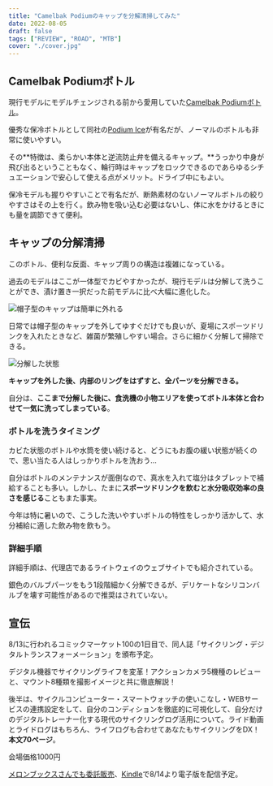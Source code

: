 ```yaml
---
title: "Camelbak Podiumのキャップを分解清掃してみた"
date: 2022-08-05
draft: false
tags: ["REVIEW", "ROAD", "MTB"]
cover: "./cover.jpg"
---
```


## Camelbak Podiumボトル

<LinkBox url="https://www.amazon.co.jp/dp/B07HGTKSXC/" isAmazonLink />

現行モデルにモデルチェンジされる前から愛用していた[Camelbak Podiumボトル](https://amzn.to/3zxAJ7d)。

優秀な保冷ボトルとして同社の[Podium Ice](https://amzn.to/3SnDAIo)が有名だが、ノーマルのボトルも非常に使いやすい。

その**特徴は、柔らかい本体と逆流防止弁を備えるキャップ。**うっかり中身が飛び出るということもなく、輪行時はキャップをロックできるのであらゆるシチュエーションで安心して使える点がメリット。ドライブ中にもよい。

保冷モデルも握りやすいことで有名だが、断熱素材のないノーマルボトルの絞りやすさはその上を行く。飲み物を吸い込む必要はないし、体に水をかけるときにも量を調節できて便利。

## キャップの分解清掃

このボトル、便利な反面、キャップ周りの構造は複雑になっている。

過去のモデルはここが一体型でカビやすかったが、現行モデルは分解して洗うことができ、漬け置き一択だった前モデルに比べ大幅に進化した。

![帽子型のキャップは簡単に外れる](./start.jpg)

日常では帽子型のキャップを外してゆすぐだけでも良いが、夏場にスポーツドリンクを入れたときなど、雑菌が繁殖しやすい場合。さらに細かく分解して掃除できる。

![分解した状態](./parts.jpg)

**キャップを外した後、内部のリングをはずすと、全パーツを分解できる。**

自分は、**ここまで分解した後に、食洗機の小物エリアを使ってボトル本体と合わせて一気に洗ってしまっている**。

### ボトルを洗うタイミング

カビた状態のボトルや水筒を使い続けると、どうにもお腹の緩い状態が続くので、思い当たる人はしっかりボトルを洗おう…

自分はボトルのメンテナンスが面倒なので、真水を入れて塩分はタブレットで補給することも多い。しかし、たまに**スポーツドリンクを飲むと水分吸収効率の良さを感じる**こともまた事実。

今年は特に暑いので、こうした洗いやすいボトルの特性をしっかり活かして、水分補給に適した飲み物を飲もう。

<LinkBox url="https://www.amazon.co.jp/dp/B07HGTKSXC/" isAmazonLink />

### 詳細手順

詳細手順は、代理店であるライトウェイのウェブサイトでも紹介されている。

銀色のバルブパーツをもう1段階細かく分解できるが、デリケートなシリコンバルブを壊す可能性があるので推奨はされていない。

<LinkBox url="https://www.riteway-jp.com/itemblog/%E3%83%96%E3%83%A9%E3%83%B3%E3%83%89-23631/2019/05/_kamata" />

## 宣伝

8/13に行われるコミックマーケット100の1日目で、同人誌「サイクリング・デジタルトランスフォーメーション」を頒布予定。

<LinkBox url="https://www.gensobunya.net/c100/" />

デジタル機器でサイクリングライフを変革！アクションカメラ5機種のレビューと、マウント8種類を撮影イメージと共に徹底解説！

後半は、サイクルコンピューター・スマートウォッチの使いこなし・WEBサービスの連携設定をして、自分のコンディションを徹底的に可視化して、自分だけのデジタルトレーナー化する現代のサイクリングログ活用について。ライド動画とライドログはもちろん、ライフログも合わせてあなたもサイクリングをDX！\
**本文70ページ**。

会場価格1000円

[メロンブックスさんでも委託販売](https://www.melonbooks.co.jp/detail/detail.php?product_id=1579831)、[Kindle](https://amzn.to/3Q9oepq)で8/14より電子版を配信予定。

<LinkBox url="https://www.melonbooks.co.jp/detail/detail.php?product_id=1579831" />

<LinkBox url="https://www.amazon.co.jp/dp/B0B8VVTTSJ" isAmazonLink />
